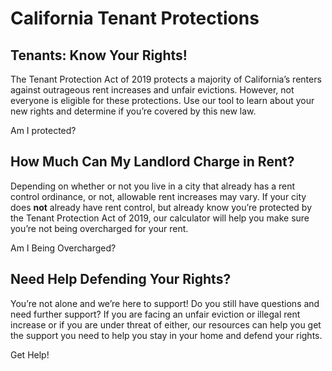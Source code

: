 
# California Tenant Protections

## Tenants: Know Your Rights!

The Tenant Protection Act of 2019 protects a majority of California’s renters against outrageous rent increases and unfair evictions. However, not everyone is eligible for these protections. Use our tool to learn about your new rights and  determine if you’re covered by this new law.

<PrimaryButton to="eligibility">Am I protected?</PrimaryButton>

## How Much Can My Landlord Charge in Rent?

Depending on whether or not you live in a city that already has a rent control ordinance, or not, allowable rent increases may vary. If your city does **not** already have rent control, but already know you’re protected by the Tenant Protection Act of 2019, our calculator will help you make sure you’re not being overcharged for your rent. 

<PrimaryButton to="/calculator">Am I Being Overcharged?</PrimaryButton>

## Need Help Defending Your Rights?

You’re not alone and we’re here to support! Do you still have questions and need further support? If you are facing an unfair eviction or illegal rent increase or if you are under threat of either, our resources can help you get the support you need to help you stay in your home and defend your rights.  

<PrimaryButton to="/resources">Get Help!</PrimaryButton>
